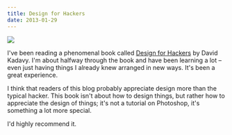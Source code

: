 ```yaml
---
title: Design for Hackers
date: 2013-01-29
---
```



 ![](83F3BF4B375246B98A3AC929613D7F1D.jpg)

I've been reading a phenomenal book called [Design for Hackers](http://www.amazon.com/gp/product/1119998956/ref=as_li_ss_tl?ie=UTF8&camp=1789&creative=390957&creativeASIN=1119998956&linkCode=as2&tag=ashfur-20) by David Kadavy. I'm about halfway through the book and have been learning a lot – even just having things I already knew arranged in new ways. It's been a great experience.

I think that readers of this blog probably appreciate design more than the typical hacker. This book isn't about how to design things, but rather how to appreciate the design of things; it's not a tutorial on Photoshop, it's something a lot more special.

I'd highly recommend it.


  